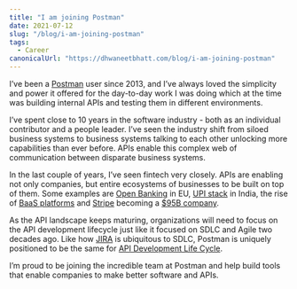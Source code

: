 ```yaml
---
title: "I am joining Postman"
date: 2021-07-12
slug: "/blog/i-am-joining-postman"
tags:
  - Career
canonicalUrl: "https://dhwaneetbhatt.com/blog/i-am-joining-postman"
---
```


I’ve been a [Postman](https://postman.com) user since 2013, and I’ve always loved the simplicity and power it offered for the day-to-day work I was doing which at the time was building internal APIs and testing them in different environments.

I’ve spent close to 10 years in the software industry - both as an individual contributor and a people leader. I’ve seen the industry shift from siloed business systems to business systems talking to each other unlocking more capabilities than ever before. APIs enable this complex web of communication between disparate business systems.

In the last couple of years, I’ve seen fintech very closely. APIs are enabling not only companies, but entire ecosystems of businesses to be built on top of them. Some examples are [Open Banking](https://www.openbankingeurope.eu/) in EU, [UPI stack](https://www.indiastack.org/upi/) in India, the rise of [BaaS platforms](https://internationalbanker.com/banking/banking-as-a-service-baas-the-platform-approach-to-banking/) and [Stripe](https://stripe.com) becoming a [$95B company](https://www.cnbc.com/2021/03/14/stripe-valued-at-95-billion-in-600-million-funding-round.html).

As the API landscape keeps maturing, organizations will need to focus on the API development lifecycle just like it focused on SDLC and Agile two decades ago. Like how [JIRA](https://www.atlassian.com/software/jira) is ubiquitous to SDLC, Postman is uniquely positioned to be the same for [API Development Life Cycle](https://www.postman.com/use-cases/api-first-development/).

I’m proud to be joining the incredible team at Postman and help build tools that enable companies to make better software and APIs.
